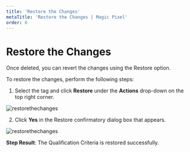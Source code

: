 ---
title: 'Restore the Changes'
metaTitle: 'Restore the Changes | Magic Pixel'
order: 6
--- 

# Restore the Changes

Once deleted, you can revert the changes using the Restore option.

To restore the changes, perform the following steps:

1. Select the tag and click **Restore** under the **Actions** drop-down on the top right corner.

![restorethechanges](/images/qualificationcriteriaimages/restore.png)

2. Click **Yes** in the Restore confirmatory dialog box that appears.

![restorethechanges](/images/qualificationcriteriaimages/restoreconfirmatory.png)

**Step Result**: The Qualification Criteria is restored successfully.
